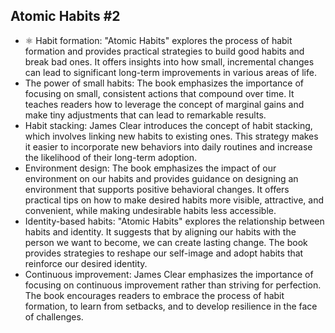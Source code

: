 ## Atomic Habits #2

- ⚛️ Habit formation: "Atomic Habits" explores the process of habit formation and provides practical strategies to build good habits and break bad ones. It offers insights into how small, incremental changes can lead to significant long-term improvements in various areas of life.
- The power of small habits: The book emphasizes the importance of focusing on small, consistent actions that compound over time. It teaches readers how to leverage the concept of marginal gains and make tiny adjustments that can lead to remarkable results.
- Habit stacking: James Clear introduces the concept of habit stacking, which involves linking new habits to existing ones. This strategy makes it easier to incorporate new behaviors into daily routines and increase the likelihood of their long-term adoption.
- Environment design: The book emphasizes the impact of our environment on our habits and provides guidance on designing an environment that supports positive behavioral changes. It offers practical tips on how to make desired habits more visible, attractive, and convenient, while making undesirable habits less accessible.
- Identity-based habits: "Atomic Habits" explores the relationship between habits and identity. It suggests that by aligning our habits with the person we want to become, we can create lasting change. The book provides strategies to reshape our self-image and adopt habits that reinforce our desired identity.
- Continuous improvement: James Clear emphasizes the importance of focusing on continuous improvement rather than striving for perfection. The book encourages readers to embrace the process of habit formation, to learn from setbacks, and to develop resilience in the face of challenges.
